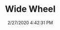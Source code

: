 ---
width: 1333
height: 2000
title: Wide Wheel
description: Wide 911 wheel at the Sierra Madre Collection open house.
date: 2/27/2020 4:42:31 PM
cameraMake: Sony
cameraModel: ILCE-7M3
lens: ZEISS Batis 1.8/85
settingsfStop: f/6.3
settingsISO: ISO 500
settingsShutter: 1/100
settingsFocalLength: 85 mm
---
